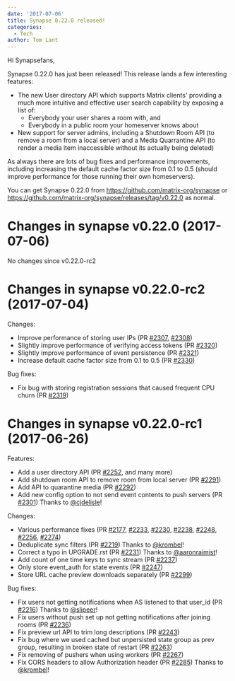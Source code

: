 ```yaml
---
date: '2017-07-06'
title: Synapse 0.22.0 released!
categories:
  - Tech
author: Tom Lant
---
```


Hi Synapsefans,

Synapse 0.22.0 has just been released! This release lands a few interesting features:
<ul>
 	<li>The new User directory API which supports Matrix clients' providing a much more intuitive and effective user search capability by exposing a list of:
<ul>
 	<li>Everybody your user shares a room with, and</li>
 	<li>Everybody in a public room your homeserver knows about</li>
</ul>
</li>
 	<li>New support for server admins, including a Shutdown Room API (to remove a room from a local server) and a Media Quarrantine API (to render a media item inaccessible without its actually being deleted)</li>
</ul>
As always there are lots of bug fixes and performance improvements, including increasing the default cache factor size from 0.1 to 0.5 (should improve performance for those running their own homeservers).

You can get Synapse 0.22.0 from <a href="https://github.com/matrix-org/synapse">https://github.com/matrix-org/synapse</a> or <a href="https://github.com/matrix-org/synapse/releases/tag/v0.22.0">https://github.com/matrix-org/synapse/releases/tag/v0.22.0</a> as normal.
<h1>Changes in synapse v0.22.0 (2017-07-06)</h1>
No changes since v0.22.0-rc2
<h1>Changes in synapse v0.22.0-rc2 (2017-07-04)</h1>
Changes:
<ul>
 	<li>Improve performance of storing user IPs (PR <a class="issue-link js-issue-link" href="https://github.com/matrix-org/synapse/pull/2307" data-url="https://github.com/matrix-org/synapse/issues/2307" data-id="238837177" data-error-text="Failed to load issue title" data-permission-text="Issue title is private">#2307</a>, <a class="issue-link js-issue-link" href="https://github.com/matrix-org/synapse/pull/2308" data-url="https://github.com/matrix-org/synapse/issues/2308" data-id="238864014" data-error-text="Failed to load issue title" data-permission-text="Issue title is private">#2308</a>)</li>
 	<li>Slightly improve performance of verifying access tokens (PR <a class="issue-link js-issue-link" href="https://github.com/matrix-org/synapse/pull/2320" data-url="https://github.com/matrix-org/synapse/issues/2320" data-id="239486219" data-error-text="Failed to load issue title" data-permission-text="Issue title is private">#2320</a>)</li>
 	<li>Slightly improve performance of event persistence (PR <a class="issue-link js-issue-link" href="https://github.com/matrix-org/synapse/pull/2321" data-url="https://github.com/matrix-org/synapse/issues/2321" data-id="239502265" data-error-text="Failed to load issue title" data-permission-text="Issue title is private">#2321</a>)</li>
 	<li>Increase default cache factor size from 0.1 to 0.5 (PR <a class="issue-link js-issue-link" href="https://github.com/matrix-org/synapse/pull/2330" data-url="https://github.com/matrix-org/synapse/issues/2330" data-id="240356521" data-error-text="Failed to load issue title" data-permission-text="Issue title is private">#2330</a>)</li>
</ul>
Bug fixes:
<ul>
 	<li>Fix bug with storing registration sessions that caused frequent CPU churn
(PR <a class="issue-link js-issue-link" href="https://github.com/matrix-org/synapse/pull/2319" data-url="https://github.com/matrix-org/synapse/issues/2319" data-id="239472982" data-error-text="Failed to load issue title" data-permission-text="Issue title is private">#2319</a>)</li>
</ul>
<h1>Changes in synapse v0.22.0-rc1 (2017-06-26)</h1>
Features:
<ul>
 	<li>Add a user directory API (PR <a class="issue-link js-issue-link" href="https://github.com/matrix-org/synapse/pull/2252" data-url="https://github.com/matrix-org/synapse/issues/2252" data-id="232602331" data-error-text="Failed to load issue title" data-permission-text="Issue title is private">#2252</a>, and many more)</li>
 	<li>Add shutdown room API to remove room from local server (PR <a class="issue-link js-issue-link" title="Add shutdown room API" href="https://github.com/matrix-org/synapse/pull/2291" data-id="236863021" data-error-text="Failed to load issue title" data-permission-text="Issue title is private">#2291</a>)</li>
 	<li>Add API to quarantine media (PR <a class="issue-link js-issue-link" href="https://github.com/matrix-org/synapse/pull/2292" data-url="https://github.com/matrix-org/synapse/issues/2292" data-id="236951215" data-error-text="Failed to load issue title" data-permission-text="Issue title is private">#2292</a>)</li>
 	<li>Add new config option to not send event contents to push servers (PR <a class="issue-link js-issue-link" title="Add configuration parameter to allow redaction of content from push m…" href="https://github.com/matrix-org/synapse/pull/2301" data-id="238111730" data-error-text="Failed to load issue title" data-permission-text="Issue title is private">#2301</a>)
Thanks to <a class="user-mention" href="https://github.com/cjdelisle">@cjdelisle</a>!</li>
</ul>
Changes:
<ul>
 	<li>Various performance fixes (PR <a class="issue-link js-issue-link" href="https://github.com/matrix-org/synapse/pull/2177" data-url="https://github.com/matrix-org/synapse/issues/2177" data-id="225644418" data-error-text="Failed to load issue title" data-permission-text="Issue title is private">#2177</a>, <a class="issue-link js-issue-link" href="https://github.com/matrix-org/synapse/pull/2233" data-url="https://github.com/matrix-org/synapse/issues/2233" data-id="229717425" data-error-text="Failed to load issue title" data-permission-text="Issue title is private">#2233</a>, <a class="issue-link js-issue-link" href="https://github.com/matrix-org/synapse/pull/2230" data-url="https://github.com/matrix-org/synapse/issues/2230" data-id="229354438" data-error-text="Failed to load issue title" data-permission-text="Issue title is private">#2230</a>, <a class="issue-link js-issue-link" href="https://github.com/matrix-org/synapse/pull/2238" data-url="https://github.com/matrix-org/synapse/issues/2238" data-id="230015890" data-error-text="Failed to load issue title" data-permission-text="Issue title is private">#2238</a>, <a class="issue-link js-issue-link" href="https://github.com/matrix-org/synapse/pull/2248" data-url="https://github.com/matrix-org/synapse/issues/2248" data-id="231384660" data-error-text="Failed to load issue title" data-permission-text="Issue title is private">#2248</a>, <a class="issue-link js-issue-link" href="https://github.com/matrix-org/synapse/pull/2256" data-url="https://github.com/matrix-org/synapse/issues/2256" data-id="234157222" data-error-text="Failed to load issue title" data-permission-text="Issue title is private">#2256</a>,
<a class="issue-link js-issue-link" href="https://github.com/matrix-org/synapse/pull/2274" data-url="https://github.com/matrix-org/synapse/issues/2274" data-id="235482780" data-error-text="Failed to load issue title" data-permission-text="Issue title is private">#2274</a>)</li>
 	<li>Deduplicate sync filters (PR <a class="issue-link js-issue-link" href="https://github.com/matrix-org/synapse/pull/2219" data-url="https://github.com/matrix-org/synapse/issues/2219" data-id="228004726" data-error-text="Failed to load issue title" data-permission-text="Issue title is private">#2219</a>) Thanks to <a class="user-mention" href="https://github.com/krombel">@krombel</a>!</li>
 	<li>Correct a typo in UPGRADE.rst (PR <a class="issue-link js-issue-link" href="https://github.com/matrix-org/synapse/pull/2231" data-url="https://github.com/matrix-org/synapse/issues/2231" data-id="229539435" data-error-text="Failed to load issue title" data-permission-text="Issue title is private">#2231</a>) Thanks to <a class="user-mention" href="https://github.com/aaronraimist">@aaronraimist</a>!</li>
 	<li>Add count of one time keys to sync stream (PR <a class="issue-link js-issue-link" href="https://github.com/matrix-org/synapse/pull/2237" data-url="https://github.com/matrix-org/synapse/issues/2237" data-id="229999204" data-error-text="Failed to load issue title" data-permission-text="Issue title is private">#2237</a>)</li>
 	<li>Only store event_auth for state events (PR <a class="issue-link js-issue-link" href="https://github.com/matrix-org/synapse/pull/2247" data-url="https://github.com/matrix-org/synapse/issues/2247" data-id="231038843" data-error-text="Failed to load issue title" data-permission-text="Issue title is private">#2247</a>)</li>
 	<li>Store URL cache preview downloads separately (PR <a class="issue-link js-issue-link" href="https://github.com/matrix-org/synapse/pull/2299" data-url="https://github.com/matrix-org/synapse/issues/2299" data-id="238100783" data-error-text="Failed to load issue title" data-permission-text="Issue title is private">#2299</a>)</li>
</ul>
Bug fixes:
<ul>
 	<li>Fix users not getting notifications when AS listened to that user_id (PR
<a class="issue-link js-issue-link" href="https://github.com/matrix-org/synapse/pull/2216" data-url="https://github.com/matrix-org/synapse/issues/2216" data-id="227919645" data-error-text="Failed to load issue title" data-permission-text="Issue title is private">#2216</a>) Thanks to <a class="user-mention" href="https://github.com/slipeer">@slipeer</a>!</li>
 	<li>Fix users without push set up not getting notifications after joining rooms
(PR <a class="issue-link js-issue-link" href="https://github.com/matrix-org/synapse/pull/2236" data-url="https://github.com/matrix-org/synapse/issues/2236" data-id="229977772" data-error-text="Failed to load issue title" data-permission-text="Issue title is private">#2236</a>)</li>
 	<li>Fix preview url API to trim long descriptions (PR <a class="issue-link js-issue-link" href="https://github.com/matrix-org/synapse/pull/2243" data-url="https://github.com/matrix-org/synapse/issues/2243" data-id="230506502" data-error-text="Failed to load issue title" data-permission-text="Issue title is private">#2243</a>)</li>
 	<li>Fix bug where we used cached but unpersisted state group as prev group,
resulting in broken state of restart (PR <a class="issue-link js-issue-link" href="https://github.com/matrix-org/synapse/pull/2263" data-url="https://github.com/matrix-org/synapse/issues/2263" data-id="234489302" data-error-text="Failed to load issue title" data-permission-text="Issue title is private">#2263</a>)</li>
 	<li>Fix removing of pushers when using workers (PR <a class="issue-link js-issue-link" title="Fix removing of pushers when using workers" href="https://github.com/matrix-org/synapse/pull/2267" data-id="234785628" data-error-text="Failed to load issue title" data-permission-text="Issue title is private">#2267</a>)</li>
 	<li>Fix CORS headers to allow Authorization header (PR <a class="issue-link js-issue-link" title="allow Authorization header" href="https://github.com/matrix-org/synapse/pull/2285" data-id="236427727" data-error-text="Failed to load issue title" data-permission-text="Issue title is private">#2285</a>) Thanks to <a class="user-mention" href="https://github.com/krombel">@krombel</a>!</li>
</ul>
&nbsp;